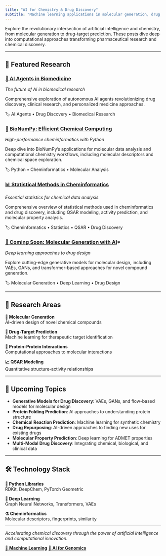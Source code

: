 ```yaml
---
title: "AI for Chemistry & Drug Discovery"
subtitle: "Machine learning applications in molecular generation, drug design, and cheminformatics"
---
```


::: {.animate-fade-in}
Explore the revolutionary intersection of artificial intelligence and chemistry, from molecular generation to drug-target prediction. These posts dive deep into computational approaches transforming pharmaceutical research and chemical discovery.
:::

---

## 🧪 Featured Research

::: {.row}
::: {.col-lg-6}
::: {.card}
::: {.card-body}
### [🤖 AI Agents in Biomedicine](AI_agents_BioMed.html)
*The future of AI in biomedical research*

Comprehensive exploration of autonomous AI agents revolutionizing drug discovery, clinical research, and personalized medicine approaches.

::: {.text-muted}
🏷️ AI Agents • Drug Discovery • Biomedical Research
:::
:::
:::
:::

::: {.col-lg-6}
::: {.card}
::: {.card-body}
### [🧬 BioNumPy: Efficient Chemical Computing](bioNumpy.html)
*High-performance cheminformatics with Python*

Deep dive into BioNumPy's applications for molecular data analysis and computational chemistry workflows, including molecular descriptors and chemical space exploration.

::: {.text-muted}
🏷️ Python • Cheminformatics • Molecular Analysis
:::
:::
:::
:::
:::

::: {.row .mt-3}
::: {.col-lg-6}
::: {.card}
::: {.card-body}
### [📊 Statistical Methods in Cheminformatics](Top10_bioinfo_stats.html)
*Essential statistics for chemical data analysis*

Comprehensive overview of statistical methods used in cheminformatics and drug discovery, including QSAR modeling, activity prediction, and molecular property analysis.

::: {.text-muted}
🏷️ Cheminformatics • Statistics • QSAR • Drug Discovery
:::
:::
:::
:::

::: {.col-lg-6}
::: {.card}
::: {.card-body}
### [🧪 Coming Soon: Molecular Generation with AI]()*
*Deep learning approaches to drug design*

Explore cutting-edge generative models for molecular design, including VAEs, GANs, and transformer-based approaches for novel compound generation.

::: {.text-muted}
🏷️ Molecular Generation • Deep Learning • Drug Design
:::
:::
:::
:::
:::

---

## 🎯 Research Areas

::: {.row}
::: {.col-md-3}
::: {.card .text-center}
::: {.card-body}
**🧬 Molecular Generation**  
AI-driven design of novel chemical compounds
:::
:::
:::

::: {.col-md-3}
::: {.card .text-center}
::: {.card-body}
**🎯 Drug-Target Prediction**  
Machine learning for therapeutic target identification
:::
:::
:::

::: {.col-md-3}
::: {.card .text-center}
::: {.card-body}
**🔗 Protein-Protein Interactions**  
Computational approaches to molecular interactions
:::
:::
:::

::: {.col-md-3}
::: {.card .text-center}
::: {.card-body}
**📈 QSAR Modeling**  
Quantitative structure-activity relationships
:::
:::
:::
:::

---

## 🔬 Upcoming Topics

- **Generative Models for Drug Discovery**: VAEs, GANs, and flow-based models for molecular design
- **Protein Folding Prediction**: AI approaches to understanding protein structure
- **Chemical Reaction Prediction**: Machine learning for synthetic chemistry
- **Drug Repurposing**: AI-driven approaches to finding new uses for existing drugs
- **Molecular Property Prediction**: Deep learning for ADMET properties
- **Multi-Modal Drug Discovery**: Integrating chemical, biological, and clinical data

---

## 🛠️ Technology Stack

::: {.row}
::: {.col-md-4}
::: {.card .text-center}
::: {.card-body}
**🐍 Python Libraries**  
RDKit, DeepChem, PyTorch Geometric
:::
:::
:::

::: {.col-md-4}
::: {.card .text-center}
::: {.card-body}
**🧠 Deep Learning**  
Graph Neural Networks, Transformers, VAEs
:::
:::
:::

::: {.col-md-4}
::: {.card .text-center}
::: {.card-body}
**⚗️ Cheminformatics**  
Molecular descriptors, fingerprints, similarity
:::
:::
:::
:::

---

::: {.text-center .mt-4}
*Accelerating chemical discovery through the power of artificial intelligence and computational innovation.*

[🤖 **Machine Learning**](ml-blog.html){.btn .btn-primary .me-2}
[🧬 **AI for Genomics**](genomics-blog.html){.btn .btn-outline-primary}
:::